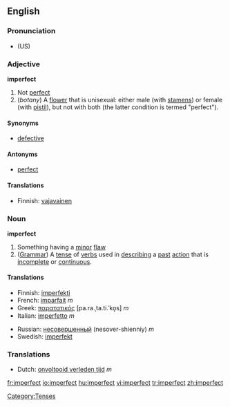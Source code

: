 ==English==
===Pronunciation===
*(US) {{IPA|ɪmˈpɝːfɪkt,  ɪmˈpɝːfɛkt}}

===Adjective===
'''imperfect'''
# Not [[perfect]]
# (''botany'') A [[flower]] that is unisexual: either male (with [[stamen]]s) or female (with [[pistil]]), but not with both (the latter condition is termed "perfect").

====Synonyms====
*[[defective]]

====Antonyms====
*[[perfect]]

====Translations====
*Finnish: [[vajavainen]]

===Noun===
'''imperfect'''

# Something having a [[minor]] [[flaw]]
# ([[Grammar]]) A [[tense]] of [[verbs]] used in [[describing]] a [[past]] [[action]] that is [[incomplete]] or [[continuous]].

====Translations====
{{top}}
*Finnish: [[imperfekti]]
*French: [[imparfait]] ''m''
*Greek: [[παρατατικός]] [pa.ra.ˌta.ti.ˈko̞s] ''m''
*Italian: [[imperfetto]] ''m''
{{mid}}
*Russian: [[несовершенный]] (nesover-shienniy) ''m'' 
*Swedish: [[imperfekt]]
{{bottom}}

===Translations===
<!-- Translations to which?! -->
*Dutch: [[onvoltooid verleden tijd]] ''m''


[[Category:Tenses]]

[[fr:imperfect]]
[[io:imperfect]]
[[hu:imperfect]]
[[vi:imperfect]]
[[tr:imperfect]]
[[zh:imperfect]]